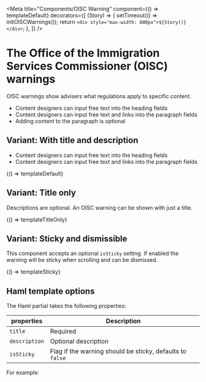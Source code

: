 
<Meta
  title="Components/OISC Warning"
  component={() => templateDefault}
  decorators={[
    (Story) => {
      setTimeout(() => initOISCWarnings());
      return `<div style="max-width: 800px">${Story()}</div>`;
    },
  ]}
/>

# The Office of the Immigration Services Commissioner (OISC) warnings

OISC warnings show advisers what regulations apply to specific content.

- Content designers can input free text into the heading fields
- Content designers can input free text and links into the paragraph fields
- Adding content to the paragraph is optional

## Variant: With title and description

- Content designers can input free text into the heading fields
- Content designers can input free text and links into the paragraph fields


<Preview>
  <Story
    name="With title and description"
    parameters={{ docs: { source: { code: templateDefaultCode } } }}
  >
    {() => templateDefault}
  </Story>
</Preview>

## Variant: Title only

Descriptions are optional. An OISC warning can be shown with just a title.


<Preview>
  <Story
    name="Title only"
    parameters={{ docs: { source: { code: templateTitleOnlyCode } } }}
  >
    {() => templateTitleOnly}
  </Story>
</Preview>

## Variant: Sticky and dismissible

This component accepts an optional `isSticky` setting. If enabled the warning will be sticky when scrolling and can be dismissed.


<Preview>
  <Story
    name="Sticky"
    inline={false}
    height={'500px'}
    parameters={{ docs: { source: { code: templateStickyCode } } }}
  >
    {() => templateSticky}
  </Story>
</Preview>

## Haml template options

The Haml partial takes the following properties:

| properties    | Description                                               |
| ------------- | --------------------------------------------------------- |
| `title`       | Required                                                  |
| `description` | Optional description                                      |
| `isSticky`    | Flag if the warning should be sticky, defaults to `false` |

For example:

<Source dark="true" lang="haml" code={templateDefaultCode} />
